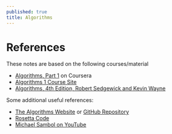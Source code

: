 ```yaml
---
published: true
title: Algorithms
---
```


# References

These notes are based on the following courses/material

- [Algorithms, Part 1](https://www.coursera.org/learn/algorithms-part1/) on Coursera
- [Algorithms 1 Course Site](https://algs4.cs.princeton.edu/)
- [Algorithms, 4th Edition, Robert Sedgewick and Kevin Wayne](https://github.com/Mcdonoughd/CS2223/blob/master/Books/Algorithhms%204th%20Edition%20by%20Robert%20Sedgewick%2C%20Kevin%20Wayne.pdf)

Some additional useful references:

- [The Algorithms Website](https://the-algorithms.com/) or [GitHub Repository](https://github.com/TheAlgorithms)
- [Rosetta Code](https://rosettacode.org/)
- [Michael Sambol on YouTube](https://www.youtube.com/@MichaelSambol)
